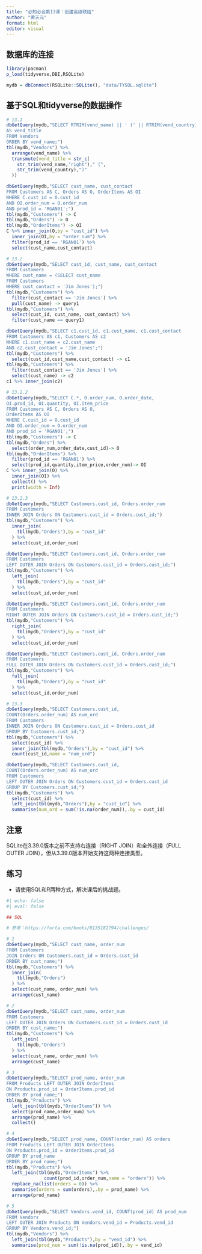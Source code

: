 ---
title: "必知必会第13课：创建高级联结"
author: "黄天元"
format: html
editor: visual
---

## 数据库的连接

```{r}
library(pacman)
p_load(tidyverse,DBI,RSQLite)

mydb = dbConnect(RSQLite::SQLite(), "data/TYSQL.sqlite")
```

## 基于SQL和tidyverse的数据操作

```{r}
# 13.1
dbGetQuery(mydb,"SELECT RTRIM(vend_name) || ' (' || RTRIM(vend_country) || ')'
AS vend_title
FROM Vendors
ORDER BY vend_name;") 
tbl(mydb,"Vendors") %>% 
  arrange(vend_name) %>% 
  transmute(vend_title = str_c(
    str_trim(vend_name,"right")," (",
    str_trim(vend_country),")"
  )) 

dbGetQuery(mydb,"SELECT cust_name, cust_contact
FROM Customers AS C, Orders AS O, OrderItems AS OI
WHERE C.cust_id = O.cust_id
AND OI.order_num = O.order_num
AND prod_id = 'RGAN01';")
tbl(mydb,"Customers") -> C
tbl(mydb,"Orders") -> O
tbl(mydb,"OrderItems") -> OI
C %>% inner_join(O,by = "cust_id") %>% 
  inner_join(OI,by = "order_num") %>% 
  filter(prod_id == 'RGAN01') %>% 
  select(cust_name,cust_contact)

# 13.2
dbGetQuery(mydb,"SELECT cust_id, cust_name, cust_contact
FROM Customers
WHERE cust_name = (SELECT cust_name
FROM Customers
WHERE cust_contact = 'Jim Jones');")
tbl(mydb,"Customers") %>% 
  filter(cust_contact == 'Jim Jones') %>% 
  pull(cust_name) -> query1
tbl(mydb,"Customers") %>% 
  select(cust_id, cust_name, cust_contact) %>% 
  filter(cust_name == query1)

dbGetQuery(mydb,"SELECT c1.cust_id, c1.cust_name, c1.cust_contact
FROM Customers AS c1, Customers AS c2
WHERE c1.cust_name = c2.cust_name
AND c2.cust_contact = 'Jim Jones';")
tbl(mydb,"Customers") %>% 
  select(cust_id,cust_name,cust_contact) -> c1
tbl(mydb,"Customers") %>% 
  filter(cust_contact == 'Jim Jones') %>% 
  select(cust_name) -> c2
c1 %>% inner_join(c2)

# 13.2.2
dbGetQuery(mydb,"SELECT C.*, O.order_num, O.order_date,
OI.prod_id, OI.quantity, OI.item_price
FROM Customers AS C, Orders AS O,
OrderItems AS OI
WHERE C.cust_id = O.cust_id
AND OI.order_num = O.order_num
AND prod_id = 'RGAN01';")
tbl(mydb,"Customers") -> C
tbl(mydb,"Orders") %>% 
  select(order_num,order_date,cust_id)-> O
tbl(mydb,"OrderItems") %>% 
  filter(prod_id == 'RGAN01') %>% 
  select(prod_id,quantity,item_price,order_num)-> OI
C %>% inner_join(O) %>% 
  inner_join(OI) %>% 
  collect() %>% 
  print(width = Inf)

# 13.2.3
dbGetQuery(mydb,"SELECT Customers.cust_id, Orders.order_num
FROM Customers
INNER JOIN Orders ON Customers.cust_id = Orders.cust_id;")
tbl(mydb,"Customers") %>% 
  inner_join(
    tbl(mydb,"Orders"),by = "cust_id"
  ) %>% 
  select(cust_id,order_num) 

dbGetQuery(mydb,"SELECT Customers.cust_id, Orders.order_num
FROM Customers
LEFT OUTER JOIN Orders ON Customers.cust_id = Orders.cust_id;")
tbl(mydb,"Customers") %>% 
  left_join(
    tbl(mydb,"Orders"),by = "cust_id"
  ) %>% 
  select(cust_id,order_num)

dbGetQuery(mydb,"SELECT Customers.cust_id, Orders.order_num
FROM Customers
RIGHT OUTER JOIN Orders ON Customers.cust_id = Orders.cust_id;")
tbl(mydb,"Customers") %>% 
  right_join(
    tbl(mydb,"Orders"),by = "cust_id"
  ) %>% 
  select(cust_id,order_num)

dbGetQuery(mydb,"SELECT Customers.cust_id, Orders.order_num
FROM Customers
FULL OUTER JOIN Orders ON Customers.cust_id = Orders.cust_id;")
tbl(mydb,"Customers") %>% 
  full_join(
    tbl(mydb,"Orders"),by = "cust_id"
  ) %>% 
  select(cust_id,order_num)

# 13.3
dbGetQuery(mydb,"SELECT Customers.cust_id,
COUNT(Orders.order_num) AS num_ord
FROM Customers
INNER JOIN Orders ON Customers.cust_id = Orders.cust_id
GROUP BY Customers.cust_id;")
tbl(mydb,"Customers") %>% 
  select(cust_id) %>% 
  inner_join(tbl(mydb,"Orders"),by = "cust_id") %>% 
  count(cust_id,name = "num_ord")

dbGetQuery(mydb,"SELECT Customers.cust_id,
COUNT(Orders.order_num) AS num_ord
FROM Customers
LEFT OUTER JOIN Orders ON Customers.cust_id = Orders.cust_id
GROUP BY Customers.cust_id;")
tbl(mydb,"Customers") %>% 
  select(cust_id) %>% 
  left_join(tbl(mydb,"Orders"),by = "cust_id") %>% 
  summarise(num_ord = sum(!is.na(order_num)),.by = cust_id)
```

## 注意

SQLite在3.39.0版本之前不支持右连接（RIGHT JOIN）和全外连接（FULL OUTER JOIN），但从3.39.0版本开始支持这两种连接类型。

## 练习

-   请使用SQL和R两种方式，解决课后的挑战题。

```{r}
#| echo: false
#| eval: false 

## SQL

# 参考：https://forta.com/books/0135182794/challenges/

# 1
dbGetQuery(mydb,"SELECT cust_name, order_num
FROM Customers
JOIN Orders ON Customers.cust_id = Orders.cust_id
ORDER BY cust_name;")
tbl(mydb,"Customers") %>% 
  inner_join(
    tbl(mydb,"Orders") 
  ) %>% 
  select(cust_name, order_num) %>% 
  arrange(cust_name)

# 2
dbGetQuery(mydb,"SELECT cust_name, order_num
FROM Customers
LEFT OUTER JOIN Orders ON Customers.cust_id = Orders.cust_id
ORDER BY cust_name;")
tbl(mydb,"Customers") %>% 
  left_join(
    tbl(mydb,"Orders") 
  ) %>% 
  select(cust_name, order_num) %>% 
  arrange(cust_name)

# 3
dbGetQuery(mydb,"SELECT prod_name, order_num
FROM Products LEFT OUTER JOIN OrderItems
ON Products.prod_id = OrderItems.prod_id
ORDER BY prod_name;")
tbl(mydb,"Products") %>% 
  left_join(tbl(mydb,"OrderItems")) %>% 
  select(prod_name,order_num) %>% 
  arrange(prod_name) %>% 
  collect()

# 4
dbGetQuery(mydb,"SELECT prod_name, COUNT(order_num) AS orders
FROM Products LEFT OUTER JOIN OrderItems
ON Products.prod_id = OrderItems.prod_id
GROUP BY prod_name
ORDER BY prod_name;")
tbl(mydb,"Products") %>% 
  left_join(tbl(mydb,"OrderItems") %>% 
              count(prod_id,order_num,name = "orders")) %>% 
  replace_na(list(orders = 0)) %>% 
  summarise(orders = sum(orders),.by = prod_name) %>% 
  arrange(prod_name) 

# 5
dbGetQuery(mydb,"SELECT Vendors.vend_id, COUNT(prod_id) AS prod_num
FROM Vendors
LEFT OUTER JOIN Products ON Vendors.vend_id = Products.vend_id
GROUP BY Vendors.vend_id;")
tbl(mydb,"Vendors") %>% 
  left_join(tbl(mydb,"Products"),by = "vend_id") %>% 
  summarise(prod_num = sum(!is.na(prod_id)),.by = vend_id)

```
